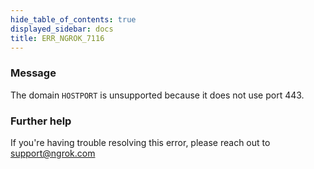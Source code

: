 ```yaml
---
hide_table_of_contents: true
displayed_sidebar: docs
title: ERR_NGROK_7116
---
```




### Message

The domain `HOSTPORT` is unsupported because it does not use port 443.

<ErrorDetails error="err_ngrok_7116" />

### Further help

If you're having trouble resolving this error, please reach out to [support@ngrok.com](mailto:support@ngrok.com?subject=Help%20with%20ERR_NGROK_7116)
